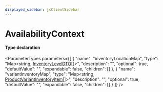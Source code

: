 ```yaml
---
displayed_sidebar: jsClientSidebar
---
```



# AvailabilityContext

#### Type declaration

<ParameterTypes parameters={[
  {
    "name": "inventoryLocationMap",
    "type": "Map&#60;string, [InventoryLevelDTO](internal.InventoryLevelDTO.mdx)[]&#62;",
    "description": "",
    "optional": true,
    "defaultValue": "",
    "expandable": false,
    "children": []
  },
  {
    "name": "variantInventoryMap",
    "type": "Map&#60;string, [ProductVariantInventoryItem](../classes/internal.internal.ProductVariantInventoryItem.mdx)[]&#62;",
    "description": "",
    "optional": true,
    "defaultValue": "",
    "expandable": false,
    "children": []
  }
]} />
